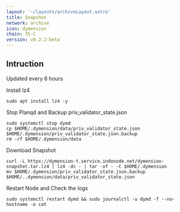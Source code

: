 ```yaml
---
layout: '~/layouts/archiveLayout.astro'
title: Snapshot
network: archive
icon: dymension
chain: 35-C
version: v0.2.2-beta
---
```

## Intruction
Updated every 6 hours

 Install lz4
```
sudo apt install lz4 -y
```

 Stop Planqd and Backup priv_validator_state.json
```
sudo systemctl stop dymd
cp $HOME/.dymension/data/priv_validator_state.json $HOME/.dymension/priv_validator_state.json.backup
rm -rf $HOME/.dymension/data
```

 Download Snapshot
```
curl -L https://dymension-t.service.indonode.net/dymension-snapshot.tar.lz4 | lz4 -dc - | tar -xf - -C $HOME/.dymension
mv $HOME/.dymension/priv_validator_state.json.backup $HOME/..dymension/data/priv_validator_state.json
```

 Restart Node and Check the logs

```
sudo systemctl restart dymd && sudo journalctl -u dymd -f --no-hostname -o cat
```